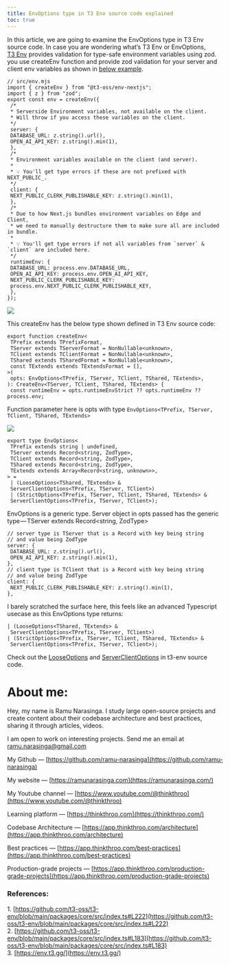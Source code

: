 ```yaml
---
title: EnvOptions type in T3 Env source code explained
toc: true
---
```


In this article, we are going to examine the EnvOptions type in T3 Env source code. In case you are wondering what’s T3 Env or EnvOptions,  
[T3 Env](https://env.t3.gg/) provides validation for type-safe environment variables using zod. you use createEnv function and provide zod validation for your server and client env variables as shown in [below example](https://github.com/t3-oss/t3-env/tree/main?tab=readme-ov-file#define-your-schema).

```plaintext
// src/env.mjs
import { createEnv } from "@t3-oss/env-nextjs";
import { z } from "zod";
export const env = createEnv({
 /*
 * Serverside Environment variables, not available on the client.
 * Will throw if you access these variables on the client.
 */
 server: {
 DATABASE_URL: z.string().url(),
 OPEN_AI_API_KEY: z.string().min(1),
 },
 /*
 * Environment variables available on the client (and server).
 *
 * 💡 You'll get type errors if these are not prefixed with NEXT_PUBLIC_.
 */
 client: {
 NEXT_PUBLIC_CLERK_PUBLISHABLE_KEY: z.string().min(1),
 },
 /*
 * Due to how Next.js bundles environment variables on Edge and Client,
 * we need to manually destructure them to make sure all are included in bundle.
 *
 * 💡 You'll get type errors if not all variables from `server` & `client` are included here.
 */
 runtimeEnv: {
 DATABASE_URL: process.env.DATABASE_URL,
 OPEN_AI_API_KEY: process.env.OPEN_AI_API_KEY,
 NEXT_PUBLIC_CLERK_PUBLISHABLE_KEY:
 process.env.NEXT_PUBLIC_CLERK_PUBLISHABLE_KEY,
 },
});
```

![](https://cdn-images-1.medium.com/max/1600/1*BI5Clc06_rBCUHB7ePscyQ.png)

This createEnv has the below type shown defined in T3 Env source code:

```plaintext
export function createEnv<
 TPrefix extends TPrefixFormat,
 TServer extends TServerFormat = NonNullable<unknown>,
 TClient extends TClientFormat = NonNullable<unknown>,
 TShared extends TSharedFormat = NonNullable<unknown>,
 const TExtends extends TExtendsFormat = [],
>(
 opts: EnvOptions<TPrefix, TServer, TClient, TShared, TExtends>,
): CreateEnv<TServer, TClient, TShared, TExtends> {
 const runtimeEnv = opts.runtimeEnvStrict ?? opts.runtimeEnv ?? process.env;
```

Function parameter here is opts with type `EnvOptions<TPrefix, TServer, TClient, TShared, TExtends>`

![](https://cdn-images-1.medium.com/max/1600/1*DSCX5g68ONas_tAXK_cP6A.png)

```plaintext
export type EnvOptions<
 TPrefix extends string | undefined,
 TServer extends Record<string, ZodType>,
 TClient extends Record<string, ZodType>,
 TShared extends Record<string, ZodType>,
 TExtends extends Array<Record<string, unknown>>,
> =
 | (LooseOptions<TShared, TExtends> &
 ServerClientOptions<TPrefix, TServer, TClient>)
 | (StrictOptions<TPrefix, TServer, TClient, TShared, TExtends> &
 ServerClientOptions<TPrefix, TServer, TClient>);
```

EnvOptions is a generic type. Server object in opts passed has the generic type — TServer extends Record&lt;string, ZodType&gt;

```plaintext
// server type is TServer that is a Record with key being string 
// and value being ZodType
server: {
 DATABASE_URL: z.string().url(),
 OPEN_AI_API_KEY: z.string().min(1),
},
// client type is TClient that is a Record with key being string 
// and value being ZodType
client: {
 NEXT_PUBLIC_CLERK_PUBLISHABLE_KEY: z.string().min(1),
},
```

I barely scratched the surface here, this feels like an advanced Typescript usecase as this EnvOptions type returns:

```plaintext
| (LooseOptions<TShared, TExtends> &
 ServerClientOptions<TPrefix, TServer, TClient>)
| (StrictOptions<TPrefix, TServer, TClient, TShared, TExtends> &
 ServerClientOptions<TPrefix, TServer, TClient>);
```

Check out the [LooseOptions](https://github.com/t3-oss/t3-env/blob/main/packages/core/src/index.ts#L82) and [ServerClientOptions](https://github.com/t3-oss/t3-env/blob/main/packages/core/src/index.ts#L96) in t3-env source code.

# **About me:**

Hey, my name is Ramu Narasinga. I study large open-source projects and create content about their codebase architecture and best practices, sharing it through articles, videos.

I am open to work on interesting projects. Send me an email at ramu.narasinga@gmail.com

My Github — [https://github.com/ramu-narasinga](https://github.com/ramu-narasinga)

My website — [https://ramunarasinga.com](https://ramunarasinga.com/)

My Youtube channel — [https://www.youtube.com/@thinkthroo](https://www.youtube.com/@thinkthroo)

Learning platform — [https://thinkthroo.com](https://thinkthroo.com/)

Codebase Architecture — [https://app.thinkthroo.com/architecture](https://app.thinkthroo.com/architecture)

Best practices — [https://app.thinkthroo.com/best-practices](https://app.thinkthroo.com/best-practices)

Production-grade projects — [https://app.thinkthroo.com/production-grade-projects](https://app.thinkthroo.com/production-grade-projects)

### References:

1\. [https://github.com/t3-oss/t3-env/blob/main/packages/core/src/index.ts#L222](https://github.com/t3-oss/t3-env/blob/main/packages/core/src/index.ts#L222)  
2\. [https://github.com/t3-oss/t3-env/blob/main/packages/core/src/index.ts#L183](https://github.com/t3-oss/t3-env/blob/main/packages/core/src/index.ts#L183)  
3\. [https://env.t3.gg/](https://env.t3.gg/)